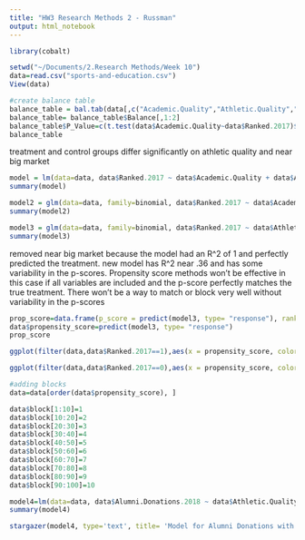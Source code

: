 ```yaml
---
title: "HW3 Research Methods 2 - Russman"
output: html_notebook
---
```


```r
library(cobalt)

setwd("~/Documents/2.Research Methods/Week 10")
data=read.csv("sports-and-education.csv")
View(data)
```


```r
#create balance table
balance_table = bal.tab(data[,c("Academic.Quality","Athletic.Quality","Near.Big.Market")],treat=data$Ranked.2017)
balance_table= balance_table$Balance[,1:2]
balance_table$P_Value=c(t.test(data$Academic.Quality~data$Ranked.2017)$p.value,t.test(data$Athletic.Quality~data$Ranked.2017)$p.value,t.test(data$Near.Big.Market~data$Ranked.2017)$p.value)
balance_table
```
treatment and control groups differ significantly on athletic quality and near big market

```r
model = lm(data=data, data$Ranked.2017 ~ data$Academic.Quality + data$Athletic.Quality + data$Near.Big.Market + data$Alumni.Donations.2018)
summary(model)

model2 = glm(data=data, family=binomial, data$Ranked.2017 ~ data$Academic.Quality + data$Athletic.Quality + data$Near.Big.Market + data$Alumni.Donations.2018)
summary(model2)

model3 = glm(data=data, family=binomial, data$Ranked.2017 ~ data$Athletic.Quality + data$Academic.Quality + data$Alumni.Donations.2018)
summary(model3)
```

removed near big market because the model had an R^2 of 1 and perfectly predicted the treatment. new model has R^2 near .36 and has some variability in the p-scores. Propensity score methods won't be effective in this case if all variables are included and the p-score perfectly matches the true treatment. There won't be a way to match or block very well without variability in the p-scores

```r
prop_score=data.frame(p_score = predict(model3, type= "response"), ranked = data$Ranked.2017)
data$propensity_score=predict(model3, type= "response")
prop_score
```

```r
ggplot(filter(data,data$Ranked.2017==1),aes(x = propensity_score, color = "blue")) + geom_histogram(binwidth = .02, fill = "black", alpha=.5, position = "identity") + geom_density() + theme_minimal()

ggplot(filter(data,data$Ranked.2017==0),aes(x = propensity_score, color = "green")) + geom_histogram(binwidth = .02, fill = "blue", alpha=.5, position = "identity") + geom_density() + theme_minimal()

```

```r
#adding blocks
data=data[order(data$propensity_score), ]

data$block[1:10]=1
data$block[10:20]=2
data$block[20:30]=3
data$block[30:40]=4
data$block[40:50]=5
data$block[50:60]=6
data$block[60:70]=7
data$block[70:80]=8
data$block[80:90]=9
data$block[90:100]=10

```

```r
model4=lm(data=data, data$Alumni.Donations.2018 ~ data$Athletic.Quality + data$College.Id + data$Near.Big.Market + data$Academic.Quality + data$block)
summary(model4)

stargazer(model4, type='text', title= 'Model for Alumni Donations with Ranked Propensity Score Blocking', out="assignment3.txt", digits=2, covariate.labels=c("Athletic Quality","College Fixed Effects", "Near Big Market","Academic Quality","Ranked Propensity Score Blocking", "Intercept"), dep.var.labels=c("Alumni Donations"),notes = c("The above table demonstrates", "the positive effect on alumni donations", "of a college being ranked top 50"))
```

